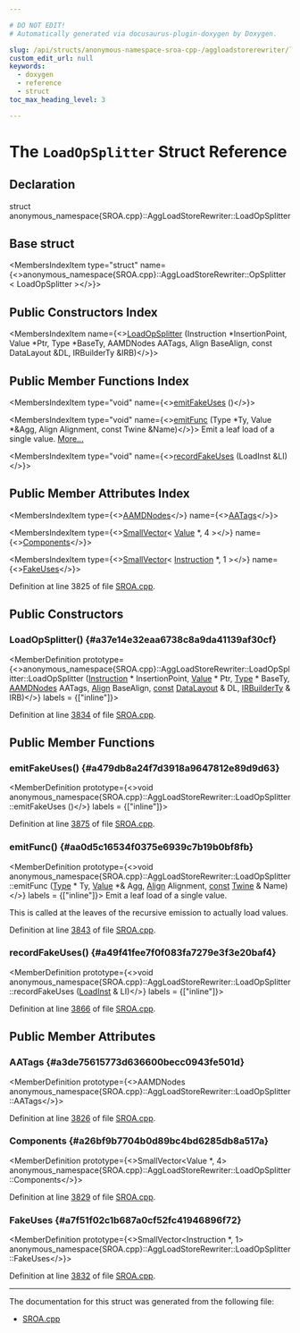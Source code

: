 ```yaml
---

# DO NOT EDIT!
# Automatically generated via docusaurus-plugin-doxygen by Doxygen.

slug: /api/structs/anonymous-namespace-sroa-cpp-/aggloadstorerewriter/loadopsplitter
custom_edit_url: null
keywords:
  - doxygen
  - reference
  - struct
toc_max_heading_level: 3

---
```





# The `LoadOpSplitter` Struct Reference

<DoxygenPage pluginConfig={pluginConfig}>



## Declaration

<CodeBlock>struct anonymous_namespace{SROA.cpp}::AggLoadStoreRewriter::LoadOpSplitter</CodeBlock>

## Base struct

<MembersIndex>

<MembersIndexItem
  type="struct"
  name={<>anonymous&#95;namespace&#123;SROA.cpp&#125;::AggLoadStoreRewriter::OpSplitter&lt; LoadOpSplitter &gt;</>}>
</MembersIndexItem>

</MembersIndex>

## Public Constructors Index

<MembersIndex>

<MembersIndexItem
  name={<><a href="#a37e14e32eaa6738c8a9da41139af30cf">LoadOpSplitter</a> (Instruction &#42;InsertionPoint, Value &#42;Ptr, Type &#42;BaseTy, AAMDNodes AATags, Align BaseAlign, const DataLayout &amp;DL, IRBuilderTy &amp;IRB)</>}>
</MembersIndexItem>

</MembersIndex>

## Public Member Functions Index

<MembersIndex>

<MembersIndexItem
  type="void"
  name={<><a href="#a479db8a24f7d3918a9647812e89d9d63">emitFakeUses</a> ()</>}>
</MembersIndexItem>

<MembersIndexItem
  type="void"
  name={<><a href="#aa0d5c16534f0375e6939c7b19b0bf8fb">emitFunc</a> (Type &#42;Ty, Value &#42;&amp;Agg, Align Alignment, const Twine &amp;Name)</>}>
Emit a leaf load of a single value. <a href="#aa0d5c16534f0375e6939c7b19b0bf8fb">More...</a>
</MembersIndexItem>

<MembersIndexItem
  type="void"
  name={<><a href="#a49f41fee7f0f083fa7279e3f3e20baf4">recordFakeUses</a> (LoadInst &amp;LI)</>}>
</MembersIndexItem>

</MembersIndex>

## Public Member Attributes Index

<MembersIndex>

<MembersIndexItem
  type={<><a href="/docs/api/structs/llvm/aamdnodes">AAMDNodes</a></>}
  name={<><a href="#a3de75615773d636600becc0943fe501d">AATags</a></>}>
</MembersIndexItem>

<MembersIndexItem
  type={<><a href="/docs/api/classes/llvm/smallvector">SmallVector</a>&lt; <a href="/docs/api/classes/llvm/value">Value</a> &#42;, 4 &gt;</>}
  name={<><a href="#a26bf9b7704b0d89bc4bd6285db8a517a">Components</a></>}>
</MembersIndexItem>

<MembersIndexItem
  type={<><a href="/docs/api/classes/llvm/smallvector">SmallVector</a>&lt; <a href="/docs/api/classes/llvm/instruction">Instruction</a> &#42;, 1 &gt;</>}
  name={<><a href="#a7f51f02c1b687a0cf52fc41946896f72">FakeUses</a></>}>
</MembersIndexItem>

</MembersIndex>


Definition at line 3825 of file <a href="/docs/api/files/lib/lib/transforms/lib/transforms/scalar/sroa-cpp">SROA.cpp</a>.

<SectionDefinition>

## Public Constructors

### LoadOpSplitter() {#a37e14e32eaa6738c8a9da41139af30cf}

<MemberDefinition
  prototype={<>anonymous&#95;namespace&#123;SROA.cpp&#125;::AggLoadStoreRewriter::LoadOpSplitter::LoadOpSplitter (<a href="/docs/api/classes/llvm/instruction">Instruction</a> &#42; InsertionPoint, <a href="/docs/api/classes/llvm/value">Value</a> &#42; Ptr, <a href="/docs/api/classes/llvm/type">Type</a> &#42; BaseTy, <a href="/docs/api/structs/llvm/aamdnodes">AAMDNodes</a> AATags, <a href="/docs/api/structs/llvm/align">Align</a> BaseAlign, <a href="/docs/api/files/lib/lib/target/lib/target/aarch64/aarch64promoteconstant-cpp/#a90f8350fecae261c25be85d38b451bff">const</a> <a href="/docs/api/classes/llvm/datalayout">DataLayout</a> &amp; DL, <a href="/docs/api/namespaces/anonymous-sroa-cpp-/#a25b3d08de3386c79fa6533b6bd2485de">IRBuilderTy</a> &amp; IRB)</>}
  labels = {["inline"]}>

Definition at line <a href="/docs/api/files/lib/lib/transforms/lib/transforms/scalar/sroa-cpp/#l03834">3834</a> of file <a href="/docs/api/files/lib/lib/transforms/lib/transforms/scalar/sroa-cpp">SROA.cpp</a>.
</MemberDefinition>

</SectionDefinition>

<SectionDefinition>

## Public Member Functions

### emitFakeUses() {#a479db8a24f7d3918a9647812e89d9d63}

<MemberDefinition
  prototype={<>void anonymous&#95;namespace&#123;SROA.cpp&#125;::AggLoadStoreRewriter::LoadOpSplitter::emitFakeUses ()</>}
  labels = {["inline"]}>

Definition at line <a href="/docs/api/files/lib/lib/transforms/lib/transforms/scalar/sroa-cpp/#l03875">3875</a> of file <a href="/docs/api/files/lib/lib/transforms/lib/transforms/scalar/sroa-cpp">SROA.cpp</a>.
</MemberDefinition>

### emitFunc() {#aa0d5c16534f0375e6939c7b19b0bf8fb}

<MemberDefinition
  prototype={<>void anonymous&#95;namespace&#123;SROA.cpp&#125;::AggLoadStoreRewriter::LoadOpSplitter::emitFunc (<a href="/docs/api/classes/llvm/type">Type</a> &#42; Ty, <a href="/docs/api/classes/llvm/value">Value</a> &#42;&amp; Agg, <a href="/docs/api/structs/llvm/align">Align</a> Alignment, <a href="/docs/api/files/lib/lib/target/lib/target/aarch64/aarch64promoteconstant-cpp/#a90f8350fecae261c25be85d38b451bff">const</a> <a href="/docs/api/classes/llvm/twine">Twine</a> &amp; Name)</>}
  labels = {["inline"]}>
Emit a leaf load of a single value.

This is called at the leaves of the recursive emission to actually load values.

Definition at line <a href="/docs/api/files/lib/lib/transforms/lib/transforms/scalar/sroa-cpp/#l03843">3843</a> of file <a href="/docs/api/files/lib/lib/transforms/lib/transforms/scalar/sroa-cpp">SROA.cpp</a>.
</MemberDefinition>

### recordFakeUses() {#a49f41fee7f0f083fa7279e3f3e20baf4}

<MemberDefinition
  prototype={<>void anonymous&#95;namespace&#123;SROA.cpp&#125;::AggLoadStoreRewriter::LoadOpSplitter::recordFakeUses (<a href="/docs/api/classes/llvm/loadinst">LoadInst</a> &amp; LI)</>}
  labels = {["inline"]}>

Definition at line <a href="/docs/api/files/lib/lib/transforms/lib/transforms/scalar/sroa-cpp/#l03866">3866</a> of file <a href="/docs/api/files/lib/lib/transforms/lib/transforms/scalar/sroa-cpp">SROA.cpp</a>.
</MemberDefinition>

</SectionDefinition>

<SectionDefinition>

## Public Member Attributes

### AATags {#a3de75615773d636600becc0943fe501d}

<MemberDefinition
  prototype={<>AAMDNodes anonymous&#95;namespace&#123;SROA.cpp&#125;::AggLoadStoreRewriter::LoadOpSplitter::AATags</>}>

Definition at line <a href="/docs/api/files/lib/lib/transforms/lib/transforms/scalar/sroa-cpp/#l03826">3826</a> of file <a href="/docs/api/files/lib/lib/transforms/lib/transforms/scalar/sroa-cpp">SROA.cpp</a>.
</MemberDefinition>

### Components {#a26bf9b7704b0d89bc4bd6285db8a517a}

<MemberDefinition
  prototype={<>SmallVector&lt;Value &#42;, 4&gt; anonymous&#95;namespace&#123;SROA.cpp&#125;::AggLoadStoreRewriter::LoadOpSplitter::Components</>}>

Definition at line <a href="/docs/api/files/lib/lib/transforms/lib/transforms/scalar/sroa-cpp/#l03829">3829</a> of file <a href="/docs/api/files/lib/lib/transforms/lib/transforms/scalar/sroa-cpp">SROA.cpp</a>.
</MemberDefinition>

### FakeUses {#a7f51f02c1b687a0cf52fc41946896f72}

<MemberDefinition
  prototype={<>SmallVector&lt;Instruction &#42;, 1&gt; anonymous&#95;namespace&#123;SROA.cpp&#125;::AggLoadStoreRewriter::LoadOpSplitter::FakeUses</>}>

Definition at line <a href="/docs/api/files/lib/lib/transforms/lib/transforms/scalar/sroa-cpp/#l03832">3832</a> of file <a href="/docs/api/files/lib/lib/transforms/lib/transforms/scalar/sroa-cpp">SROA.cpp</a>.
</MemberDefinition>

</SectionDefinition>

<hr/>

The documentation for this struct was generated from the following file:

<ul>
<li><a href="/docs/api/files/lib/lib/transforms/lib/transforms/scalar/sroa-cpp">SROA.cpp</a></li>
</ul>

</DoxygenPage>
